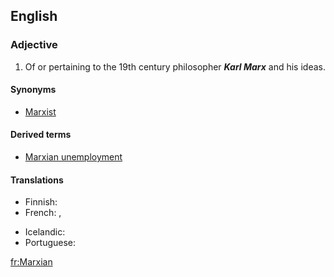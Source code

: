 {{wikipedia|Karl Marx}}
==English==

===Adjective===
{{en-adj}}

# Of or pertaining to the 19th century philosopher '''''Karl Marx''''' and his ideas.

====Synonyms====
* [[Marxist]]

====Derived terms====
* [[Marxian unemployment]]

====Translations====
{{trans-top|of or pertaining to Karl Marx and his ideas}}
* Finnish: {{t-|fi|marxilainen}}
* French: {{t+|fr|marxien}},  {{t|fr|marxiste|m|f}}
{{trans-mid}}
* Icelandic: {{t|is|marxískur}}
* Portuguese: {{t|pt|marxiano|m|f}}
{{trans-bottom}}

[[fr:Marxian]]
